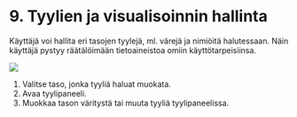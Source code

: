 # 9. Tyylien ja visualisoinnin hallinta

Käyttäjä voi hallita eri tasojen tyylejä, ml. värejä ja nimiöitä halutessaan. Näin käyttäjä pystyy räätälöimään tietoaineistoa omiin käyttötarpeisiinsa.

![](img/osio_9/image_1.png)

1. Valitse taso, jonka tyyliä haluat muokata.
2. Avaa tyylipaneeli.
3. Muokkaa tason väritystä tai muuta tyyliä tyylipaneelissa.
